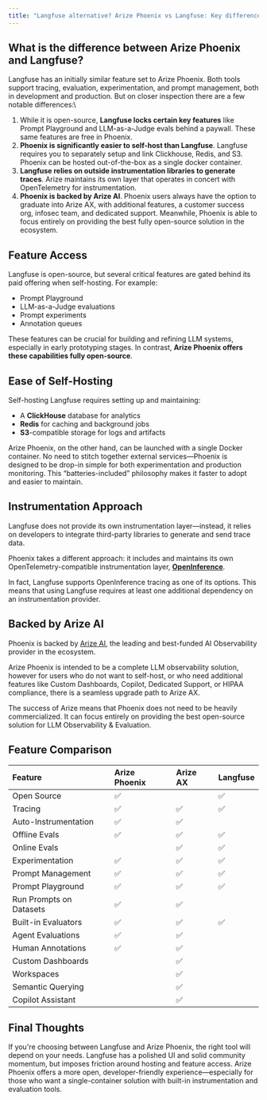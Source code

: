 ```yaml
---
title: "Langfuse alternative? Arize Phoenix vs Langfuse: Key differences"
---
```



## What is the difference between Arize Phoenix and Langfuse?

Langfuse has an initially similar feature set to Arize Phoenix. Both tools support tracing, evaluation, experimentation, and prompt management, both in development and production. But on closer inspection there are a few notable differences:\\

1. While it is open-source, **Langfuse locks certain key features** like Prompt Playground and LLM-as-a-Judge evals behind a paywall. These same features are free in Phoenix.
2. **Phoenix is significantly easier to self-host than Langfuse**. Langfuse requires you to separately setup and link Clickhouse, Redis, and S3. Phoenix can be hosted out-of-the-box as a single docker container.
3. **Langfuse relies on outside instrumentation libraries to generate traces**. Arize maintains its own layer that operates in concert with OpenTelemetry for instrumentation.
4. **Phoenix is backed by Arize AI**. Phoenix users always have the option to graduate into Arize AX, with additional features, a customer success org, infosec team, and dedicated support. Meanwhile, Phoenix is able to focus entirely on providing the best fully open-source solution in the ecosystem.

## Feature Access

Langfuse is open-source, but several critical features are gated behind its paid offering when self-hosting. For example:

* Prompt Playground
* LLM-as-a-Judge evaluations
* Prompt experiments
* Annotation queues

These features can be crucial for building and refining LLM systems, especially in early prototyping stages. In contrast, **Arize Phoenix offers these capabilities fully open-source**.

## Ease of Self-Hosting

Self-hosting Langfuse requires setting up and maintaining:

* A **ClickHouse** database for analytics
* **Redis** for caching and background jobs
* **S3**-compatible storage for logs and artifacts

Arize Phoenix, on the other hand, can be launched with a single Docker container. No need to stitch together external services—Phoenix is designed to be drop-in simple for both experimentation and production monitoring. This “batteries-included” philosophy makes it faster to adopt and easier to maintain.

## Instrumentation Approach

Langfuse does not provide its own instrumentation layer—instead, it relies on developers to integrate third-party libraries to generate and send trace data.

Phoenix takes a different approach: it includes and maintains its own OpenTelemetry-compatible instrumentation layer, [**OpenInference**](https://github.com/Arize-ai/openinference).

In fact, Langfuse supports OpenInference tracing as one of its options. This means that using Langfuse requires at least one additional dependency on an instrumentation provider.

## Backed by Arize AI


Phoenix is backed by [Arize AI](https://arize.com), the leading and best-funded AI Observability provider in the ecosystem.

Arize Phoenix is intended to be a complete LLM observability solution, however for users who do not want to self-host, or who need additional features like Custom Dashboards, Copilot, Dedicated Support, or HIPAA compliance, there is a seamless upgrade path to Arize AX.

The success of Arize means that Phoenix does not need to be heavily commercialized. It can focus entirely on providing the best open-source solution for LLM Observability & Evaluation.

## Feature Comparison


| Feature                 | Arize Phoenix | Arize AX    | Langfuse    |
| :----------------------- | :------------- | :----------- | :----------- |
| Open Source             | ✅             |  | ✅           |
| Tracing                 | ✅             | ✅           | ✅           |
| Auto-Instrumentation    | ✅             | ✅           |  |
| Offline Evals           | ✅             | ✅           | ✅           |
| Online Evals            |    | ✅           | ✅           |
| Experimentation         | ✅             | ✅           | ✅           |
| Prompt Management       | ✅             | ✅           | ✅           |
| Prompt Playground       | ✅             | ✅           | ✅           |
| Run Prompts on Datasets | ✅             | ✅           |  |
| Built-in Evaluators     | ✅             | ✅           | ✅           |
| Agent Evaluations       | ✅             | ✅           |  |
| Human Annotations       | ✅             | ✅           |  |
| Custom Dashboards       |    | ✅           |  |
| Workspaces              |    | ✅           |  |
| Semantic Querying       |    | ✅           |  |
| Copilot Assistant       |    | ✅           |  |

## Final Thoughts

If you're choosing between Langfuse and Arize Phoenix, the right tool will depend on your needs. Langfuse has a polished UI and solid community momentum, but imposes friction around hosting and feature access. Arize Phoenix offers a more open, developer-friendly experience—especially for those who want a single-container solution with built-in instrumentation and evaluation tools.

